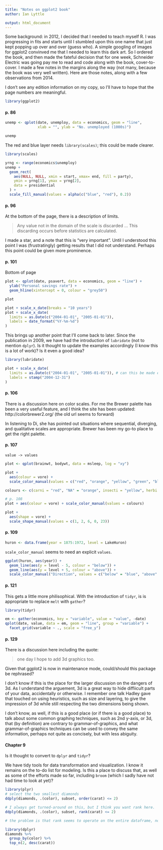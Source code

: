 ---
title: "Notes on ggplot2 book"
author: Ian Lyttle

output: html_document
---

Some background: in 2012, I decided that I needed to teach myself R. I was progressing in fits and starts until I stumbled upon this one name that just kept popping up over and over (guess who). A simple googling of images for ggplot2 convinved me that I needed to learn this dark art. So I ordered the book, and then made the fateful decision that for one week, Schneider Electric was going pay me to read and code along with the book, cover-to-cover. I made a few notes in the margins along the way (not many, because the book was very well written). Here are those notes, along with a few observations from 2014.  

I don't see any edition information on my copy, so I'll have to hope that the page numbers are meaningful.

```{r}
library(ggplot2)
```

#### p. 86

```{r}
unemp <- qplot(date, unemploy, data = economics, geom = "line", 
               xlab = "", ylab = "No. unemployed (1000s)")

unemp
```

The red and blue layer needs `library(scales)`; this could be made clearer.

```{r}
library(scales)

yrng <- range(economics$unemploy)
unemp + 
  geom_rect(
    aes(NULL, NULL, xmin = start, xmax= end, fill = party),
    ymin = yrng[1], ymax = yrng[2],
    data = presidential
  ) + 
  scale_fill_manual(values = alpha(c("blue", "red"), 0.2))
```

#### p. 96

At the bottom of the page, there is a description of limits. 

> Any value not in the domain of the scale is discarded ... This discarding occurs before statistics are calculated.

I made a star, and a note that this is "very important". Until I understood this point I was (frustratingly) getting results that I did not understand. Perhaps this point could be given more prominence.

#### p. 101

Bottom of page

```{r}
plot <- qplot(date, psavert, data = economics, geom = "line") + 
  ylab("Personal savings rate") + 
  geom_hline(xintercept = 0, colour = "grey50")

plot

plot + scale_x_date(breaks = "10 years")
plot + scale_x_date(
  limits = as.Date(c("2004-01-01", "2005-01-01")),
  labels = date_format("%Y-%m-%d")  
)
```

This brings up another point that I'll come back to later. Since the publication in 2009, we have had the introduction of `lubridate` (not to mention `dplyr`). Is it thought to update the examples accordingly (I know this is a lot of work)? Is it even a good idea?

```{r}
library(lubridate)

plot + scale_x_date(
  limits = as.Date(c("2004-01-01", "2005-01-01")), # can this be made easier?
  labels = stamp("2004-12-31")  
)
```

#### p. 106

There is a discussion here on color scales. For me the Brewer palette has been a very useful feature, and I think the site has been updated: http://colorbrewer2.org/ (the old url seems to forward)

In listening to Di, she has pointed out situations where sequential, diverging, and qualitative scales are appropriate. Brewer has been my go-to place to get the right palette.

#### p. 107

`value -> values`

```{r}
plot <- qplot(brainwt, bodywt, data = msleep, log = "xy")

plot + 
  aes(colour = vore) + 
  scale_color_manual(values = c("red", "orange", "yellow", "green", "blue"))

colours <- c(carni = "red", "NA" = "orange", insecti = "yellow", herbi = "green", omni = "blue")

# p. 108
plot + aes(colour = vore) + scale_color_manual(values = colours)

plot + 
  aes(shape = vore) + 
  scale_shape_manual(values = c(1, 2, 6, 0, 23))
```


#### p. 109

```{r}
huron <- data.frame(year = 1875:1972, level = LakeHuron)
```

`scale_color_manual` seems to need an explicit `values`.

```{r}
ggplot(huron, aes(year)) + 
  geom_line(aes(y = level - 5, colour = "below")) + 
  geom_line(aes(y = level + 5, colour = "above")) + 
  scale_color_manual("Direction", values = c("below" = "blue", "above" = "red"))
```

#### p. 121

This gets a little more philisophical. With the introduction of `tidyr`, is is appropriate to replace `melt` with `gather`?

```{r}
library(tidyr)

em <- gather(economics, key = "variable", value = "value", -date)
qplot(date, value, data = em, geom = "line", group = "variable") + 
  facet_grid(variable ~ ., scale = "free_y")
```

#### p. 129

There is a discussion here including the quote:

> one day I hope to add 3d graphics too.

Given that ggplot2 is now in maintenance mode, could/should this package be rephrased?

I don't know if this is the place for the larger discussion on the dangers of 3d. As I understand the arguement, 3d is a great way to hide diffiicult parts of your data, accidentally or otherwise. I remember one talk Hadley gave that touched on using heuristics, such as size and layering, to give the impression of 3d while still respecting the two dimensions being shown.

I don't know, as well, if this is a good place (or if there is a good place) to talk about some common graphing techniques, such as 2nd y-axis, or 3d, that (by definition) are contrary to grammar-of-graphics, and what grammar-of-graphics techniques can be used to convey the same information, perhaps not quite as concisely, but with less abiguity.

#### Chapter 9 

Is it thought to convert to `dplyr` and `tidyr`?

We have tidy tools for data transformation and visualization. I know it remains on the to-do list for modeling. Is this a place to discuss that, as well as some of the efforts made so far, including `broom` (which I sadly have not had time to look at yet)?

```{r}
library(plyr)
# select the two smallest diamonds
ddply(diamonds, .(color), subset, order(carat) <= 2)

# I always get turned-around on this, but I think you want rank here.
ddply(diamonds, .(color), subset, rank(carat) <= 2)

# the problem is that rank seems to operate on the entire dataframe, not the group.
```

```{r}
library(dplyr)
diamonds %>%
  group_by(color) %>%
  top_n(2, desc(carat))
```